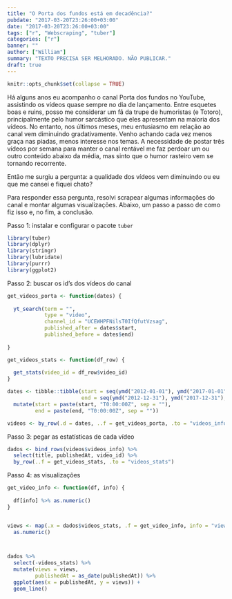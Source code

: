 ```yaml
---
title: "O Porta dos fundos está em decadência?"
pubdate: "2017-03-20T23:26:00+03:00"
date: "2017-03-20T23:26:00+03:00"
tags: ["r", "Webscraping", "tuber"]
categories: ["r"]
banner: ""
author: ["William"]
summary: "TEXTO PRECISA SER MELHORADO. NÃO PUBLICAR."
draft: true
---
```


```r
knitr::opts_chunk$set(collapse = TRUE)
```

Há alguns anos eu acompanho o canal Porta dos fundos no YouTube, assistindo os vídeos quase sempre no dia de lançamento. Entre esquetes boas e ruins, posso me considerar um fã da trupe de humoristas (e Totoro), principalmente pelo humor sarcástico que eles apresentam na maioria dos vídeos. No entanto, nos últimos meses, meu entusiasmo em relação ao canal vem diminuindo gradativamente. Venho achando cada vez menos graça nas piadas, menos interesse nos temas. A necessidade de postar três vídeos por semana para manter o canal rentável me faz perdoar um ou outro conteúdo abaixo da média, mas sinto que o humor rasteiro vem se tornando recorrente.

Então me surgiu a pergunta: a qualidade dos vídeos vem diminuindo ou eu que me cansei e fiquei chato?

Para responder essa pergunta, resolvi scrapear algumas informações do canal e montar algumas visualizações. Abaixo, um passo a passo de como fiz isso e, no fim, a conclusão.

Passo 1: instalar e configurar o pacote `tuber`


```r
library(tuber)
library(dplyr)
library(stringr)
library(lubridate)
library(purrr)
library(ggplot2)
```


Passo 2: buscar os id's dos vídeos do canal

```r
get_videos_porta <- function(dates) {
  
  yt_search(term = "", 
            type = "video",
            channel_id = "UCEWHPFNilsT0IfQfutVzsag",
            published_after = dates$start,
            published_before = dates$end)
  
}

get_videos_stats <- function(df_row) {
  
  get_stats(video_id = df_row$video_id)
}
```


```r
dates <- tibble::tibble(start = seq(ymd("2012-01-01"), ymd("2017-01-01"), by = "years"),
                        end = seq(ymd("2012-12-31"), ymd("2017-12-31"), by = "years")) %>% 
  mutate(start = paste(start, "T0:00:00Z", sep = ""),
         end = paste(end, "T0:00:00Z", sep = ""))
```


```r
videos <- by_row(.d = dates, ..f = get_videos_porta, .to = "videos_info")
```


Passo 3: pegar as estatísticas de cada vídeo


```r
dados <- bind_rows(videos$videos_info) %>% 
  select(title, publishedAt, video_id) %>%
  by_row(..f = get_videos_stats, .to = "videos_stats")
```

Passo 4: as visualizações


```r

get_video_info <- function(df, info) {
  
  df[info] %>% as.numeric()
}


views <- map(.x = dados$videos_stats, .f = get_video_info, info = "viewCount") %>% 
  as.numeric()



dados %>%
  select(-videos_stats) %>% 
  mutate(views = views,
         publishedAt = as_date(publishedAt)) %>% 
  ggplot(aes(x = publishedAt, y = views)) +
  geom_line()


  
```






















